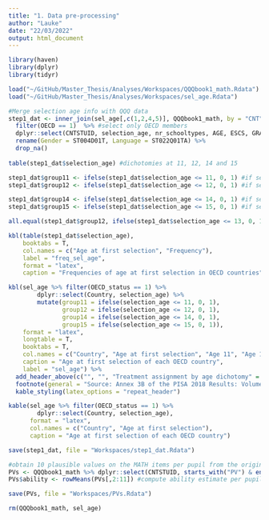 ```yaml
---
title: "1. Data pre-processing"
author: "Lauke"
date: "22/03/2022"
output: html_document
---
```


```r
library(haven)
library(dplyr)
library(tidyr)
```

```r
load("~/GitHub/Master_Thesis/Analyses/Workspaces/QQQbook1_math.Rdata")
load("~/GitHub/Master_Thesis/Analyses/Workspaces/sel_age.Rdata")
```

```r
#Merge selection age info with QQQ data
step1_dat <- inner_join(sel_age[,c(1,2,4,5)], QQQbook1_math, by = "CNT") %>% 
  filter(OECD == 1)  %>% #select only OECD members
  dplyr::select(CNTSTUID, selection_age, nr_schooltypes, AGE, ESCS, GRADE, ISCEDL, ST004D01T, ST022Q01TA) %>% #select used vars only
  rename(Gender = ST004D01T, Language = ST022Q01TA) %>% 
  drop_na()
    
table(step1_dat$selection_age) #dichotomies at 11, 12, 14 and 15 

step1_dat$group11 <- ifelse(step1_dat$selection_age <= 11, 0, 1) #if selection age < or = 11, group 0, >11 group 1.
step1_dat$group12 <- ifelse(step1_dat$selection_age <= 12, 0, 1) #if selection age < or = 12, group 0, >12 group 1.

step1_dat$group14 <- ifelse(step1_dat$selection_age <= 14, 0, 1) #if selection age < or = 14, group 0, >14 group 1.
step1_dat$group15 <- ifelse(step1_dat$selection_age <= 15, 0, 1) #if selection age < or = 15, group 0, >15 group 1.

all.equal(step1_dat$group12, ifelse(step1_dat$selection_age <= 13, 0, 1)) #NB: 
```
```r
kbl(table(step1_dat$selection_age), 
    booktabs = T,
    col.names = c("Age at first selection", "Frequency"),
    label = "freq_sel_age",
    format = "latex", 
    caption = "Frequencies of age at first selection in OECD countries")
```

```r
kbl(sel_age %>% filter(OECD_status == 1) %>% 
        dplyr::select(Country, selection_age) %>% 
        mutate(group11 = ifelse(selection_age <= 11, 0, 1),
               group12 = ifelse(selection_age <= 12, 0, 1),
               group14 = ifelse(selection_age <= 14, 0, 1),
               group15 = ifelse(selection_age <= 15, 0, 1)), 
    format = "latex",
    longtable = T,
    booktabs = T,
    col.names = c("Country", "Age at first selection", "Age 11", "Age 12", "Age 14", "Age 15"), 
    caption = "Age at first selection of each OECD country", 
    label = "sel_age") %>% 
  add_header_above(c("", "", "Treatment assignment by age dichotomy" = 4)) %>% 
  footnote(general = "Source: Annex 3B of the PISA 2018 Results: Volume 1") %>% 
  kable_styling(latex_options = "repeat_header")
```

```r
kable(sel_age %>% filter(OECD_status == 1) %>% 
        dplyr::select(Country, selection_age),
      format = "latex", 
      col.names = c("Country", "Age at first selection"), 
      caption = "Age at first selection of each OECD country")
```


```r
save(step1_dat, file = "Workspaces/step1_dat.Rdata")
```

```r
#obtain 10 plausible values on the MATH items per pupil from the original dataset
PVs <- QQQbook1_math %>% dplyr::select(CNTSTUID, starts_with("PV") & ends_with("MATH")) #select PVs for all students who took maths items
PVs$ability <- rowMeans(PVs[,2:11]) #compute ability estimate per pupil
```

```r
save(PVs, file = "Workspaces/PVs.Rdata")
```


```r
rm(QQQbook1_math, sel_age)
```

